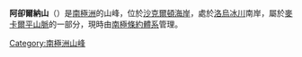 {{Coord|84|12|S|160|56|E||display=title}}

'''阿卻爾納山'''（{{lang-en|Mount Achernar}}）是[[南極洲|南極洲]]的山峰，位於[[沙克爾頓海岸|沙克爾頓海岸]]，處於[[洛烏冰川|洛烏冰川]]南岸，屬於[[麥卡爾平山脈|麥卡爾平山脈]]的一部分，現時由[[南極條約體系|南極條約體系]]管理。

[[Category:南極洲山峰|Category:南極洲山峰]]


{{ShackletonCoast-geo-stub}}